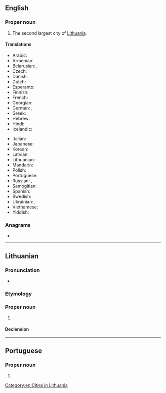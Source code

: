 ==English==
{{wikipedia}}

===Proper noun===
{{en-proper noun}}

# The second largest city of [[Lithuania]].

====Translations====
{{trans-top|city}}
* Arabic: {{t-needed|ar}}
* Armenian: {{t+|hy|Կաունաս}}
* Belarusian: {{t|be|Ко́ўна|n}}, {{t|be|Ка́ўнас|m}}
* Czech: {{t|cs|Kaunas|m}}
* Danish: {{t|da|Kaunas}}
* Dutch: {{t|nl|Kaunas|n}}
* Esperanto: {{t|eo|Kaŭno}}
* Finnish: {{t+|fi|Kaunas}}
* French: {{t+|fr|Kaunas|m}}
* Georgian: {{t|ka|კაუნასი|sc=Geor}}
* German: {{t+|de|Kauen|n}}, {{t+|de|Kaunas|n}}
* Greek: {{t|el|Κάουνας|n}}
* Hebrew: {{t|he|קובנה|m|tr=kuvneh}}
* Hindi: {{t-needed|hi}}
* Icelandic: {{t|is|Kaunas|n}}
{{trans-mid}}
* Italian: {{t|it|Kaunas|m}}
* Japanese: {{t|ja|カウナス|tr=kaunasu}}
* Korean: {{t|ko|카우나스|sc=Kore}}
* Latvian: {{t|lv|Kauņa}}
* Lithuanian: {{t+|lt|Kaunas|m}}
* Mandarin: {{t|cmn|考那斯|sc=Hani}}
* Polish: {{t+|pl|Kowno|n}}
* Portuguese: {{t|pt|Kaunas|f}}
* Russian: {{t+|ru|Ка́унас|m}}, {{qualifier|obsolete}} {{t|ru|Ко́вно|n}}
* Samogitian: {{t|sgs|Kauns}}
* Spanish: {{t+|es|Kaunas|m}}
* Swedish: {{t+|sv|Kaunas}}
* Ukrainian: {{t|uk|Ка́унас|m}}, {{qualifier|obsolete}} {{t|uk|Ко́вно|n}}
* Vietnamese: {{t|vi|Kaunas}}
* Yiddish: {{t|yi|קאָוונע|sc=Hebr|f}}
{{trans-bottom}}

===Anagrams===
* {{anagrams|en|a=aaknsu|Anuaks|Aukans|Unakas}}

[[Category:en:Cities in Lithuania]]

----

==Lithuanian==
{{wikipedia|lang=lt}}

===Pronunciation===
* {{IPA|lt|[ˈkɐʊ̯ˑn̪ɐs̪]}}

===Etymology===
{{rfe|lt}}

===Proper noun===
{{lt-proper noun|m|head=Kaũnas}}

# {{place|lt|city|c/Lithuania|t=Kaunas}}

====Declension====
{{lt-proper-noun-m-as|Kaun}}

----

==Portuguese==

===Proper noun===
{{pt-proper noun|f}}

# {{place|pt|city|c/Lithuania|t1=Kaunas}}